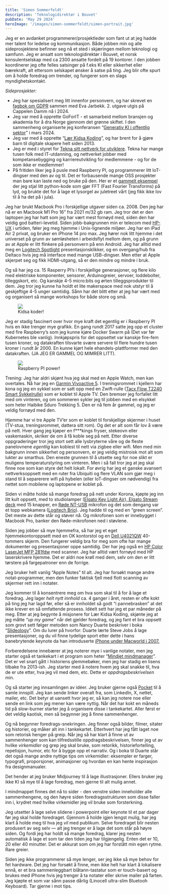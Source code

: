 ```yaml
---
title: 'Simen Sommerfeldt'
description: 'Teknologidirektør i Bouvet'
pubDate: 'May 29 2024'
heroImage: '/images/simen-sommerfeldt/simen-portrait.jpg'
---
```









<Question1/>

Jeg er en avdanket programmerer/prosjektleder som fant ut at jeg hadde mer talent for ledelse og kommunikasjon.
Både jobben min og alle sideprosjektene befinner seg nå et sted i skjæringen mellom teknologi og samfunn. Jeg er ansatt som teknologidirektør i Bouvet, et norsk konsulentselskap med ca 2300 ansatte fordelt på 19 kontorer. I den jobben koordinerer jeg ofte felles satsinger på f.eks KI eller sikkerhet eller bærekraft, alt ettersom selskapet ønsker å satse på ting. Jeg blir ofte spurt om å holde foredrag om trender, og fungerer som en slags myndighetskontakt.


*Sideprosjekter:*



* Jeg har spesialisert meg litt innenfor personvern, og har skrevet en [fagbok om GDPR](https://cappelendamm.no/_personvern-og-gdpr-i-praksis-eva-jarbekk-simen-sommerfeldt-9788202604066) sammen med Eva Jarbekk. 2. utgave utgis på Cappelen Damm nå i 2024.
* Jeg var med å opprette GoForIT - et samarbeid mellom bransjen og akademia for å dra Norge gjennom det grønne skiftet. I den sammenheng organiserte jeg konferansen “[Generativ KI i offentlig sektor](https://tankesmiengoforit.no/2024/03/13/dagen-da-generativ-ki-skjot-fart-i-offentlig-sektor/)” i mars 2024.
* Jeg var med å opprette “[Lær Kidsa Koding](https://www.kidsakoder.no/)”, og har brent for å gjøre barn til digitale skapere helt siden 2013.
* Jeg er med i styret for [Tekna sitt nettverk for utviklere](https://www.tekna.no/fag-og-nettverk/IKT/nettverk-for-utviklere/#:~:text=Om%20oss,best%20practices%20og%20innovative%20l%C3%B8sninger.). Tekna har mange tusen folk med IT-utdanning, og nettverket jobber med kompetansebygging og karriereutvikling for medlemmene - og for de som ikke er medlemmer!
* På fritiden liker jeg å pusle med Raspberry PI, og programmerer litt IoT-dingser med den av og til. Det er forbausende mange OSS prosjekter man bare kan laste ned og bruke på den. Her er et [gammelt eksempel](https://github.com/sisomm/iot-concepts/blob/master/spectrum/strip_mic.py) der jeg stjal litt python-kode som gjør FFT (Fast Fourier Transforms) på lyd, og brukte det for å lage et lysorgel av juletreet vårt (jeg fikk ikke lov til å ha det på i jula).


<Question2/>

Jeg har brukt Macbook Pro i forskjellige utgaver siden ca. 2008. Den jeg har nå er en Macbook M1 Pro 16” fra 2021 m/32 gb ram. Jeg tror det er den laptopen jeg har hatt som jeg har vært mest fornøyd med, siden den har veldig god batteri-levetid. Siden jobb-bakgrunnen min er telecom med [HP-UX](https://en.wikipedia.org/wiki/HP-UX) i urtiden, føler jeg meg hjemme i Unix-lignende miljøer. Jeg har en iPad Air 2 privat, og bruker en iPhone 14 pro max. Jeg hører nok litt hjemme i det universet på grunn av sømløsheten i arbeidsflyt mellom dem, og på grunn av at Apple er litt flinkere på personvern på enn Android. Jeg har alltid med meg en [Logitech Spotlight](https://www.logitech.com/no-no/products/presenters/spotlight-presentation-remote.910-004861.html) presentasjonsklikker, og en overgang/hub fra Deltaco hvis jeg må interface med mange USB-dingser. Men etter at Apple skjerpet seg og fikk HDMI-utgang, så er den mindre og mindre i bruk.

Og så har jeg ca. 15 Rasperry PI’s i forskjellige generasjoner, og flere kilo med elektriske komponenter, sensorer, Arduinogreier, servoer, loddebolter, tilleggskort, etc. Og kanskje 4-5 micro:bits og ørten tilleggsprodukter til dem. Jeg tror jeg kunne ha holdt et lite makerspace med nok utstyr til å geskjeftige 4-5 unger samtidig. Sånn har det blitt etter at jeg har vært med og organisert så mange workshops for både store og små.

<figure>
    <img src='/images/simen-sommerfeldt/kk-collage.jpg'/>
    <figcaption>
        Kidsa koder!
    </figcaption>
</figure>


Jeg er stadig fascinert over hvor mye kraft det egentlig er i Raspberry PI hvis en ikke trenger mye grafikk. En gang rundt 2017 satte jeg opp et cluster med fire Raspberry’s som jeg kunne kjøre Docker Swarm på (Det var før Kubernetes ble vanlig). Innkjøpspris for det oppsettet var kanskje fire-fem tusen kroner, og datakraften tilsvarte svære servere til flere hundre tusen kroner i rundt år 2000. En kunne kjørt hele ehandels-plattformer med den datakraften. (JA JEG ER GAMMEL OG MIMRER LITT).

<figure>
    <img src='/images/simen-sommerfeldt/raspberry.jpg'/>
    <figcaption>
        Raspberry PI power!
    </figcaption>
</figure>


Trening: Jeg har aldri skjønt hva jeg skal med en Apple Watch, men kan overtales. Nå har jeg en [Garmin Vivoactive 5](https://www.garmin.com/nb-NO/p/1057989). I treningsrommet i kjellern har kona og jeg en sykkel som er satt opp med en Zwift-rulle ([Tacx Flow T2240 Smart Sykkelrulle)](https://bikeshop.no/tacx/t224061/tacx-flow-t2240-smart-sykkelrulle-800w-interaktiv?gad_source=1) som er koblet til Apple TV. Den bremser jeg forfallet litt med om vinteren, og om sommeren sykler jeg til jobben med en elsykkel som heter Haibike Sduro Trekking 5. Den er nå fem år gammel, og jeg er veldig fornøyd med den.

Hjemme har vi tre Apple TV’er som er koblet til forskjellige skjermer i huset (TV-stua, treningsrommet, dattera sitt rom). Og det er alt som får lov å være på nett. Hver gang jeg kjøper en f***kings fryser, stekeovn eller vaskemaskin, skriker de om å få koble seg på nett. Etter diverse oppgraderinger tror jeg stort sett alle lysbryterne våre og de fleste panelovnene _egentlig_ kan koblest til nett via zigbee eller wifi. Men med min bakgrunn innen sikkerhet og personvern, er jeg veldig mistroisk mot alt som lukter av smarthus. Den eneste grunnen til å utsette seg for noe slikt er muligens temperaturstyring om vinteren. Men i så fall tror jeg at jeg skal finne noe som kan styre det helt lokalt. For øvrig har jeg et ganske avansert nettverksoppsett med en ruter fra Ubiquiti og flere VLAN som gjør meg i stand til å separerere wifi på hybelen (eller IoT-dingser om nødvendig) fra nettet som mobilene og laptopene er koblet på.

Siden vi måtte holde så mange foredrag på nett under Korona, kjøpte jeg inn litt kult oppsett, med to studiolamper ([Elgato Key Light Air](https://www.elgato.com/eu/en/p/key-light-air)),[ Elgato Stream deck](https://www.elgato.com/eu/en/p/stream-deck-mk2-black) med 15 knapper, en [Røde NT-USB](https://rode.com/en/microphones/usb/nt-usb-plus) mikrofon og det som dengang var et topp webkamera ([Logitech Brio](https://www.logitech.com/en-us/products/webcams/brio-4k-hdr-webcam.960-001105.html)). Jeg hadde til og med en “green screen”. Det meste av dette står og støver nå. Og mikrofonen som er innebygget i Macbook Pro, banker den Røde-mikrofonen ned i støvlene.

Siden jeg jobber så mye hjemmefra, så har jeg et eget hjemmekontoroppsett med en OK kontorstol og en [Dell U4021QW](https://www.dell.com/en-us/shop/dell-ultrasharp-40-curved-wuhd-monitor-u4021qw/apd/210-becu/monitors-monitor-accessories) 40-tommers skjerm. Den fungerer veldig bra for meg som ofte har mange dokumenter og presentasjoner oppe samtidig. Der har jeg også en [HP Color LaserJet MFP 281fdw](https://support.hp.com/us-en/drivers/hp-color-laserjet-pro-m280-m281-multifunction-printer-series/model/14142491) med scanner. Jeg har alltid vært fornøyd med HP laserskrivere hjemme. Det er aldri noe krøll med dem, selv om den er litt tørstere på fargepatroner enn de forrige.

<Question3/>

Jeg bruker helt vanlig “Apple Notes” til alt. Jeg har forsøkt mange andre notat-programmer, men den funker faktisk fjell med flott scanning av skjermer rett inn i notater.

Jeg kommer til å konsentrere meg om hva som skal til å for å lage et foredrag. Jeg lager _helt nytt innhold_ ca. 4 ganger i året, resten er ofte kokt på ting jeg har lagd før, eller så er innholdet så godt “i pannebrasken” at det ikke krever en så omfattende prosess. Idéelt sett har jeg et par måneder på meg. Etter at jeg begynte å misjonere for Lær Kidsa Koding, skjønte jeg at jeg måtte _“up my game”_ når det gjelder foredrag, og jeg fant et bra oppsett som grovt sett følger metoden som Nancy Duarte beskriver i boka “[Slideology](https://www.duarte.com/resources/books/slideology/)”. Om du lurer på hvorfor: Duarte lærte Steve Jobs å lage presentasjoner, og du vil finne tydelige sport etter dette i hans banebrytende keynote da han introduserte [iPhone under Macworld i 2007.](https://www.youtube.com/watch?v=x7qPAY9JqE4)

Forberedelsene innebærer at jeg noterer mye i vanlige notater, men jeg starter også et tankekart i et program som heter “[Mindjet mindmanager](https://www.mindmanager.com/en/)”. Det er vel snart gått i historiens glemmebøker, men jeg har stadig en lisens tilbake fra 2013-ish. Jeg starter med å notere hvem jeg skal snakke til, hva de er ute etter, hva jeg vil med dem, etc. Dette er _oppdragsbeskrivelsen_ min.

Og så starter jeg innsamlingen av idéer. Jeg bruker gjerne også [Pocket](https://getpocket.com/collections) til å samle innspill. Jeg kan sende linker overalt fra, som LinkedIn, X, nettet, mailer, etc. Det betyr at uansett hvor jeg er, så kan jeg notere noe eller sende en link som jeg mener kan være nyttig. Når det har kokt en måneds tid på slow-burner starter jeg å organisere disse i tankekartet. Aller først er det veldig kaotisk, men så begynner jeg å finne sammenhenger.

Og nå begynner foredrags-snekringen. Jeg finner også bilder, filmer, sitater og historier, og måker alt inn i tankekartet. Etterhvert har jeg fått laget noe som retorisk henger på greip. Når jeg så har klart å finne ut av sammenhenger som kan tilfredsstille oppdragsbeskrivelsen, finner jeg ut av hvilke _virkemidler_ og grep jeg skal bruke, som retorikk, historiefortelling, repetisjon, humor, etc for å bygge opp et narrativ. Og i boka til Duarte står det også mange andre nyttige tips om virkemidler: eksempler er farger, typografi, proporsjoner, animasjoner og hvordan en kan hente inspirasjon fra designmanualer.

Det hender at jeg bruker Midjourney til å lage illustrasjoner. Ellers bruker jeg ikke KI så mye til å lage foredrag, men gjerne til alt mulig annet.

I mindmappet finnes det nå to sider - den venstre siden inneholder alle sammenhengene, og den høyre siden foredragsstrukturen som disse faller inn i, krydret med hvilke virkemidler jeg vil bruke som forsterkning.

Jeg utsetter å lage selve slidene i powerpoint eller keynote til et par dager før jeg skal holde foredraget. Gjennom å holde igjen lengst mulig, har jeg klart å holde meg til hva jeg _vil_ med publikum. Selve foredraget blir nesten produsert av seg selv — alt jeg trenger er å lage det som står på høyre siden. Og fordi jeg har holdt så mange foredrag, klarer jeg nesten automatisk å lage et som tar den tiden jeg har tilgjengelig. Enten det er 10, 20 eller 40 minutter. Det er akkurat som om jeg har forstått min egen rytme. Rare greier.

<Question4/>

Siden jeg ikke programmerer så mye lenger, ser jeg ikke så mye behov for fet hardware. Det jeg har forsøkt å finne, men ikke helt har klart å lokalisere ennå,
er et bra sammenleggbart blåtann-tastatur som er touch-basert og brukes med iPhone hvis jeg trenger å ta notater eller skrive mailer på farten.
Jeg kjøpte et som var sånn passe dårlig (Linocell ultra-slim Bluetooh Keyboard). Tar gjerne i mot tips.